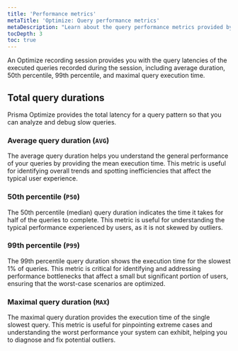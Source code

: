 ```yaml
---
title: 'Performance metrics'
metaTitle: 'Optimize: Query performance metrics'
metaDescription: "Learn about the query performance metrics provided by Optimize."
tocDepth: 3
toc: true
---
```


An Optimize recording session provides you with the query latencies of the executed queries recorded during the session, including average duration, 50th percentile, 99th percentile, and maximal query execution time.

## Total query durations

Prisma Optimize provides the total latency for a query pattern so that you can analyze and debug slow queries.

### Average query duration (**`AVG`**)

The average query duration helps you understand the general performance of your queries by providing the mean execution time. This metric is useful for identifying overall trends and spotting inefficiencies that affect the typical user experience.

### 50th percentile (**`P50`**)

The 50th percentile (median) query duration indicates the time it takes for half of the queries to complete. This metric is useful for understanding the typical performance experienced by users, as it is not skewed by outliers.

### 99th percentile (**`P99`**)

The 99th percentile query duration shows the execution time for the slowest 1% of queries. This metric is critical for identifying and addressing performance bottlenecks that affect a small but significant portion of users, ensuring that the worst-case scenarios are optimized.

### Maximal query duration (**`MAX`**)

The maximal query duration provides the execution time of the single slowest query. This metric is useful for pinpointing extreme cases and understanding the worst performance your system can exhibit, helping you to diagnose and fix potential outliers.

